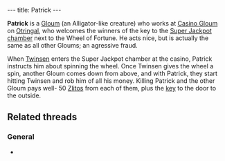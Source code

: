 ---
title: Patrick
---

{{Infobox Enemy
 |image=Patrick.jpg
 |race=gloum
 |gender=male
 |size=large
 |lba1=
 |lba2=yes
 |alignment=neutral
 |occupation=
 |requires=
 |melee=yes
 |ranged=
 |magic=
 |explosive=
 |range=
 |speed=
 |damage=
 |rate=
 |reaction=
 |recovery=
}}

'''Patrick''' is a [[Gloum]] (an Alligator-like creature) who works at [[Casino Gloum]] on [[Otringal]], who welcomes the winners of the key to the [[Super Jackpot chamber]] next to the Wheel of Fortune. He acts nice, but is actually the same as all other Gloums; an agressive fraud.

When [[Twinsen]] enters the Super Jackpot chamber at the casino, Patrick instructs him about spinning the wheel. Once Twinsen gives the wheel a spin, another Gloum comes down from above, and with Patrick, they start hitting Twinsen and rob him of all his money. Killing Patrick and the other Gloum pays well- 50 [[Zlito]]s from each of them, plus the [[key]] to the door to the outside.

==Related threads==
===General===
* {{thread|id=10976|title=How In The Hell!!!!!}}

<!-- remove these category links when they're all automated by categorizers...
[[Category:Otringal inhabitants]] -->